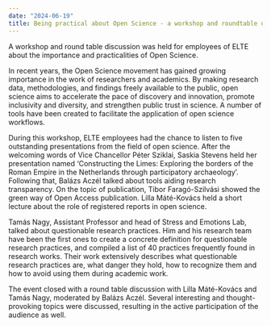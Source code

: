 ```yaml
---
date: "2024-06-19"
title: Being practical about Open Science - a workshop and roundtable discussion at ELTE Teachers' Club
---
```


A workshop and round table discussion was held for employees of ELTE about the importance and practicalities of Open Science.

<!--more-->

In recent years, the Open Science movement has gained growing importance in the work of researchers and academics. By making research data, methodologies, and findings freely available to the public, open science aims to accelerate the pace of discovery and innovation, promote inclusivity and diversity, and strengthen public trust in science. A number of tools have been created to facilitate the application of open science workflows.

During this workshop, ELTE employees had the chance to listen to five outstanding presentations from the field of open science. After the welcoming words of Vice Chancellor Péter Sziklai, Saskia Stevens held her presentation named 'Constructing the Limes: Exploring the borders of the Roman Empire in the Netherlands through participatory archaeology'. Following that, Balázs Aczél talked about tools aiding research transparency. On the topic of publication, Tibor Faragó-Szilvási showed the green way of Open Access publication. Lilla Máté-Kovács held a short lecture about the role of registered reports in open science.

Tamás Nagy, Assistant Professor and head of Stress and Emotions Lab, talked about questionable research practices. Him and his research team have been the first ones to create a concrete definition for questionable research practices, and compiled a list of 40 practices frequently found in research works. Their work extensively describes what questionable research practices are, what danger they hold, how to recognize them and how to avoid using them during academic work.

The event closed with a round table discussion with Lilla Máté-Kovács and Tamás Nagy, moderated by Balázs Aczél. Several interesting and thought-provoking topics were discussed, resulting in the active participation of the audience as well.